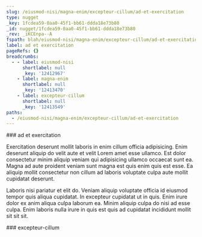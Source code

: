 ```yaml
---
slug: /eiusmod-nisi/magna-enim/excepteur-cillum/ad-et-exercitation
type: nugget
_key: 1fcdea59-0aa0-45f1-bb61-ddda18e73b80
_id: nugget/1fcdea59-0aa0-45f1-bb61-ddda18e73b80
_rev: _iKCEnpa--A
fspath: blah/eiusmod-nisi/magna-enim/excepteur-cillum/ad-et-exercitation.md
label: ad et exercitation
pageRefs: {}
breadcrumbs:
  - - label: eiusmod-nisi
      shortlabel: null
      _key: '12412967'
    - label: magna-enim
      shortlabel: null
      _key: '12413470'
    - label: excepteur-cillum
      shortlabel: null
      _key: '12413549'
paths:
  - /eiusmod-nisi/magna-enim/excepteur-cillum/ad-et-exercitation
---
```


<NuggetArea>
<Nugget slug="/eiusmod-nisi/magna-enim/excepteur-cillum/ad-et-exercitation" type="nugget" _key="1fcdea59-0aa0-45f1-bb61-ddda18e73b80" _id="nugget/1fcdea59-0aa0-45f1-bb61-ddda18e73b80" _rev="_iKCEnpa--A" fspath="blah/eiusmod-nisi/magna-enim/excepteur-cillum/ad-et-exercitation.md" label="ad et exercitation" paths="/eiusmod-nisi/magna-enim/excepteur-cillum/ad-et-exercitation">
<NuggetBody>
### ad et exercitation

Exercitation deserunt mollit laboris in enim cillum officia adipisicing. Enim deserunt aliquip do velit aute et velit Lorem amet esse ullamco. Est dolor consectetur minim aliquip veniam qui adipisicing ullamco occaecat sunt ea. Magna ad aute proident veniam sunt magna est quis enim quis est esse. Ea aliquip mollit consectetur non cillum ad laboris voluptate culpa aute mollit cupidatat deserunt.

Laboris nisi pariatur et elit do. Veniam aliquip voluptate officia id eiusmod tempor quis aliqua cupidatat. In excepteur cupidatat ut in quis. Enim irure dolor ex anim aliqua culpa laborum ea. Minim aliquip culpa do nisi ad esse culpa. Enim laboris nulla irure in quis est quis ad cupidatat incididunt mollit sit sit sit.

</NuggetBody>
<Breadcrumbs>
<Crumbs>
<Crumb _key="12412967" label="eiusmod-nisi" /><Crumb _key="12413470" label="magna-enim" /><Crumb _key="12413549" label="excepteur-cillum" />
</Crumbs>
</Breadcrumbs>
</Nugget>

<NuggetsInbound>
</NuggetsInbound>
<NuggetsOutbound>
</NuggetsOutbound>
</NuggetArea>
<PassagesInbound>
<Passage direction="inbound" type="passage" _key="12413549" _id="passage/12413549" _rev="_iKCEnpa--_" label="excepteur-cillum" passage="excepteur-cillum" fspath="blah/eiusmod-nisi/magna-enim/excepteur-cillum" paths="/eiusmod-nisi/magna-enim/excepteur-cillum" slug="/eiusmod-nisi/magna-enim/excepteur-cillum">
<NuggetBody>
### excepteur-cillum

</NuggetBody>
<Breadcrumbs>
<Crumbs>
<Crumb _key="12412967" label="eiusmod-nisi" /><Crumb _key="12413470" label="magna-enim" />
</Crumbs>
</Breadcrumbs>
</Passage>

</PassagesInbound>
<PassagesOutbound>
</PassagesOutbound>
